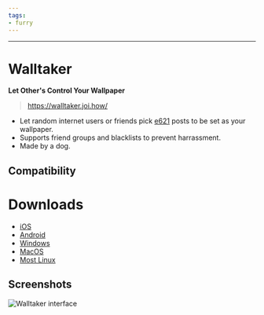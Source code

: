 ```yaml
---
tags:
- furry
---
```

---

# Walltaker
**Let Other's Control Your Wallpaper**

> https://walltaker.joi.how/

- Let random internet users or friends pick [e621](https://e621.net) posts to be set as your wallpaper.
- Supports friend groups and blacklists to prevent harrassment.
- Made by a dog.

## Compatibility

<Compatibility web iOS android windows macOS linux />

# Downloads

- [iOS](https://github.com/PawCorp/walltaker/blob/main/ios.md#ios-widget)
- [Android](https://github.com/PawCorp/walltaker-android-client/releases/latest)
- [Windows](https://github.com/PawCorp/walltaker-desktop-client/releases/latest)
- [MacOS](https://github.com/PawCorp/walltaker-macos/releases/latest)
- [Most Linux](https://github.com/PawCorp/walltaker-desktop-client/releases/latest)

## Screenshots

![Walltaker interface](img/Walltaker.png)
